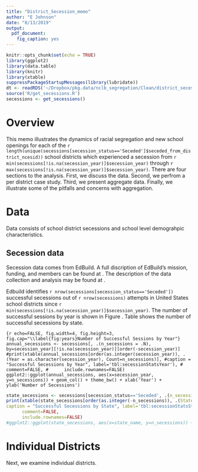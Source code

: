 ```yaml
---
title: "District_Secession_memo"
author: "E Johnson"
date: "8/13/2019"
output: 
  pdf_document:
    fig_caption: yes
---
```


```r
knitr::opts_chunk$set(echo = TRUE)
library(ggplot2)
library(data.table)
library(knitr)
library(xtable)
suppressPackageStartupMessages(library(lubridate))
dt <- readRDS('~/Dropbox/pkg.data/nclb_segregation/Clean/district_secession_stats.rds')
source('R/get_secessions.R')
secessions <- get_secessions()

```

# Overview

This memo illustrates the dynamics of racial segregation and new school openings for each of the
`r length(unique(secessions[secession_status=='Seceded']$seceded_from_district_ncesid))` school districts which experienced a secession from `r min(secessions[!is.na(secession_year)]$secession_year)` through `r max(secessions[!is.na(secession_year)]$secession_year)`. There are four sections to the analysis. First, we discuss the data. Second, we perfrom a per district case study. Third, we present aggregate data. Finally, we illustrate some of the pitfalls and concerns with aggregation.

# Data

Data consists of school district secessions and school level demograhpic characteristics.

## Secession data

Secession data comes from EdBuild. A full discription of EdBuild's mission, funding, and members can be found at \url{https://edbuild.org}. The description of the data collection and analysis may be found at \url{https://edbuild.org/content/fractured/methodology}.

Edbuild identifies `r nrow(secessions[secession_status=='Seceded'])` successful secessions out of `r nrow(secessions)` attempts in United States school districts since `r min(secessions[!is.na(secession_year)]$secession_year)`. The number of successful sessions by year is shown in Figure \ref{fig:years}. Table \ref{tbl:secessionStatsState} shows the number of successful secessions by state.

```{r echo=FALSE, fig.width=4, fig.height=3, fig.cap="\\label{fig:years}Number of Successful Sessions by Year"}
annual_secessions <- secessions[, .(n_secessions = .N), by=secession_year][!is.na(secession_year)][order(-secession_year)]
#print(xtable(annual_secessions[order(as.integer(secession_year)), .(Year = as.character(secession_year), Count=n_secessions)],
#caption = "Successful Secessions by Year", label='tbl:secessionStatsYear'),
#      comment=FALSE,
#      include.rownames=FALSE)
ggplot2::ggplot(annual_secessions, aes(x=secession_year, y=n_secessions)) + geom_col() + theme_bw() + xlab('Year') + ylab('Number of Secessions')
```

```r
state_secessions <- secessions[secession_status=='Seceded', .(n_secessions = .N), by=state_name][order(-n_secessions)]
print(xtable(state_secessions[order(as.integer(-n_secessions)), .(State = state_name, Count=n_secessions)],
caption = "Successful Secessions by State", label='tbl:secessionStatsState'),
      comment=FALSE,
      include.rownames=FALSE)
#ggplot2::ggplot(state_secessions, aes(x=state_name, y=n_secessions)) + geom_col() + theme_bw() + xlab('Year') + ylab('Number of Secessions')
```

\clearpage

# Individual Districts

Next, we examine individual districts.

```r

```